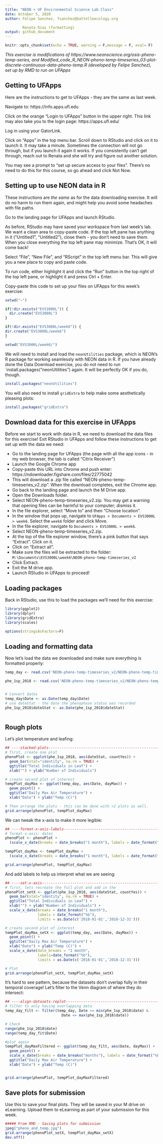 ```yaml
---
title: "NEON + UF Environmental Science Lab Class"
date: October 5, 2020
author: Felipe Sanchez, fsanchez@battelleecology.org

        Renata Diaz (formatting)
output: github_document
---
```


```r
knitr::opts_chunk$set(echo = TRUE, warning = F,message = F, eval= F)
```


*This exercise is modifications of https://www.neonscience.org/osis-pheno-temp-series, and Modified_code_R_NEON-pheno-temp-timeseries_03-plot-discrete-continuous-data-pheno-temp.R (developed by Felipe Sanchez), set up by RMD to run on UFApps*

## Getting to UFApps

Here are the instructions to get to UFApps - they are the same as last week. 


Navigate to: https://info.apps.ufl.edu

Click on the orange "Login to UFApps" button in the upper right. This link may also take you to the login page: https://apps.ufl.edu/ 

Log in using your GatorLink.

Click on "Apps" in the top menu bar. Scroll down to RStudio and click on it to launch it. It may take a minute. Sometimes the connection will not go through, but if you launch it again it works. If you consistently can't get through, reach out to Renata and she will try and figure out another solution. 

You may see a prompt to "set up secure access to your files". There's no need to do this for this course, so go ahead and click Not Now. 

## Setting up to use NEON data in R

These instructions are *the same* as for the data downloading exercise. It will do no harm to run them again, and might help you avoid some headaches with file paths.

Go to the landing page for UFApps and launch RStudio.

As before, RStudio may have saved your workspace from last week's lab. We want a clean area to copy-paste code. If the top left pane has anything in it ("Untitled1", "Untitled2"), close them - you don't need to save them. When you close everything the top left pane may minimize. That's OK, it will come back!

Select "File", "New File", and "RScript" in the top left menu bar. This will give you a new place to copy and paste code.

To run code, either highlight it and click the "Run" button in the top right of the top left pane, or highlight it and press Ctrl + Enter. 

Copy-paste this code to set up your files on UFApps for this week's exercise:

```r

setwd("~")

if(!dir.exists("EVS3000L")) {
  dir.create("EVS3000L")
}

if(!dir.exists("EVS3000L/week6")) {
dir.create("EVS3000L/week6")
}

setwd("EVS3000L/week6/")
```


We will need to install and load the `neonUtilities` package, which is NEON's R package for working seamlessly with NEON data in R. If you have already done the Data Download exercise, you do not need to run `install.packages("neonUtilities") again. It will be perfectly OK if you do, though. 

```r
install.packages("neonUtilities")
```

You will also need to install `gridExtra` to help make some aesthetically pleasing plots:

```r
install.packages("gridExtra")
```


## Download data for this exercise in UFApps

Before we start to work with data in R, we need to download the data files for this exercise! Exit RStudio in UFApps and follow these instructions to get set up with the data we need:

  - Go to the landing page for UFApps (the page with all the app icons - in my web browser, the tab is called "Citrix Receiver")
- Launch the Google Chrome app
- Copy-paste this URL into Chrome and push enter: https://ndownloader.figshare.com/files/22775042 
- This will download a .zip file called "NEON-pheno-temp-timeseries_v2.zip". When the download completes, exit the Chrome app.
- Go back to the landing page and launch the M Drive app. 
- Open the Downloads folder.
- Select NEON-pheno-temp-timeseries_v2.zip. You may get a warning that opening files can be harmful to your computer; dismiss it.
- In the file explorer, select "Move to" and then "Choose location".
- In the window that pops up, navigate to `UFApps > Documents > EVS3000L > week6`. Select the `week6` folder and click Move.
- In the file explorer, navigate to `Documents > EVS3000L > week6`. 
- Select NEON-pheno-temp-timeseries_v2.zip. 
- At the top of the file explorer window, there's a pink button that says "Extract". Click on it.
- Click on "Extract all".
- Make sure the files will be extracted to the folder: `M:\Documents\EVS3000L\week6\NEON-pheno-temp-timeseries_v2` 
- Click Extract.
- Exit the M drive app. 
- Launch RStudio in UFApps to proceed!

## Loading packages

Back in RStudio, use this to load the packages we'll need for this exercise:

```r
library(ggplot2)
library(dplyr)
library(gridExtra)
library(scales) 

options(stringsAsFactors=F)
```

## Loading and formatting data

Now let's load the data we downloaded and make sure everything is formatted properly:

```r

temp_day <- read.csv('NEON-pheno-temp-timeseries_v2/NEON-pheno-temp-timeseries/NEONsaat_daily_SCBI_2018.csv') # RMD modified paths

phe_1sp_2018 <- read.csv('NEON-pheno-temp-timeseries_v2/NEON-pheno-temp-timeseries/NEONpheno_LITU_Leaves_SCBI_2018.csv') # RMD modified paths


# Convert dates
temp_day$Date <- as.Date(temp_day$Date)
# use dateStat - the date the phenophase status was recorded
phe_1sp_2018$dateStat <- as.Date(phe_1sp_2018$dateStat)



```

## Rough plots

Let's plot temperature and leafing:

```r

## ----stacked-plots----------------------------------------------------------------------------
# first, create one plot 
phenoPlot <- ggplot(phe_1sp_2018, aes(dateStat, countYes)) +
  geom_bar(stat="identity", na.rm = TRUE) +
  ggtitle("Total Individuals in Leaf") +
  xlab("") + ylab("Number of Individuals")

# create second plot of interest
tempPlot_dayMax <- ggplot(temp_day, aes(Date, dayMax)) +
  geom_point() +
  ggtitle("Daily Max Air Temperature") +
  xlab("Date") + ylab("Temp (C)")

# Then arrange the plots - this can be done with >2 plots as well.
grid.arrange(phenoPlot, tempPlot_dayMax) 

```

We can tweak the x-axis to make it more legible:

```r

## ----format-x-axis-labels---------------------------------------------------------------------
# format x-axis: dates
phenoPlot <- phenoPlot + 
  (scale_x_date(breaks = date_breaks("1 month"), labels = date_format("%b")))

tempPlot_dayMax <- tempPlot_dayMax +
  (scale_x_date(breaks = date_breaks("1 month"), labels = date_format("%b")))

grid.arrange(phenoPlot, tempPlot_dayMax) 


```

And add labels to help us interpret what we are seeing:

```r

## ----set-x-axis-------------------------------------------------------------------------------
# first, lets recreate the full plot and add in the 
phenoPlot_setX <- ggplot(phe_1sp_2018, aes(dateStat, countYes)) +
  geom_bar(stat="identity", na.rm = TRUE) +
  ggtitle("Total Individuals in Leaf") +
  xlab("") + ylab("Number of Individuals") +
  scale_x_date(breaks = date_breaks("1 month"), 
               labels = date_format("%b"),
               limits = as.Date(c('2018-01-01','2018-12-31')))

# create second plot of interest
tempPlot_dayMax_setX <- ggplot(temp_day, aes(Date, dayMax)) +
  geom_point() +
  ggtitle("Daily Max Air Temperature") +
  xlab("Date") + ylab("Temp (C)") +
  scale_x_date(date_breaks = "1 month", 
               labels=date_format("%b"),
               limits = as.Date(c('2018-01-01','2018-12-31')))

# Plot
grid.arrange(phenoPlot_setX, tempPlot_dayMax_setX) 
```


It's hard to see pattern, because the datasets don't overlap fully in their temporal coverage! Let's filter to the Venn diagram of where they do intersect:

```r


## ----align-datasets-replot--------------------------------------------------------------------
# filter to only having overlapping data
temp_day_filt <- filter(temp_day, Date >= min(phe_1sp_2018$date) & 
                          Date <= max(phe_1sp_2018$date))

# Check 
range(phe_1sp_2018$date)
range(temp_day_fit$Date)

#plot again
tempPlot_dayMaxFiltered <- ggplot(temp_day_filt, aes(Date, dayMax)) +
  geom_point() +
  scale_x_date(breaks = date_breaks("months"), labels = date_format("%b")) +
  ggtitle("Daily Max Air Temperature") +
  xlab("Date") + ylab("Temp (C)")


grid.arrange(phenoPlot, tempPlot_dayMaxFiltered)
```

## Save plots for submission

Use this to save your final plots. They will be saved in your M drive on eLearning. Upload them to eLearning as part of your submission for this week.

```r

##### From RMD - Saving plots for submission
jpeg("pheno_and_temp.jpg")
grid.arrange(phenoPlot_setX, tempPlot_dayMax_setX) 
dev.off()
```